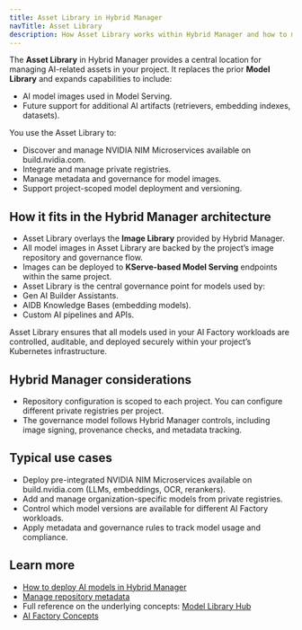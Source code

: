 ```yaml
---
title: Asset Library in Hybrid Manager
navTitle: Asset Library
description: How Asset Library works within Hybrid Manager and how to manage model images and AI assets.
---
```


The **Asset Library** in Hybrid Manager provides a central location for managing AI-related assets in your project. It replaces the prior **Model Library** and expands capabilities to include:

-   AI model images used in Model Serving.
-   Future support for additional AI artifacts (retrievers, embedding indexes, datasets).

You use the Asset Library to:

-   Discover and manage NVIDIA NIM Microservices available on build.nvidia.com.
-   Integrate and manage private registries.
-   Manage metadata and governance for model images.
-   Support project-scoped model deployment and versioning.

## How it fits in the Hybrid Manager architecture

-   Asset Library overlays the **Image Library** provided by Hybrid Manager.
-   All model images in Asset Library are backed by the project’s image repository and governance flow.
-   Images can be deployed to **KServe-based Model Serving** endpoints within the same project.
-   Asset Library is the central governance point for models used by:
-   Gen AI Builder Assistants.
-   AIDB Knowledge Bases (embedding models).
-   Custom AI pipelines and APIs.

Asset Library ensures that all models used in your AI Factory workloads are controlled, auditable, and deployed securely within your project’s Kubernetes infrastructure.

## Hybrid Manager considerations

-   Repository configuration is scoped to each project. You can configure different private registries per project.
-   The governance model follows Hybrid Manager controls, including image signing, provenance checks, and metadata tracking.

## Typical use cases

-   Deploy pre-integrated NVIDIA NIM Microservices available on build.nvidia.com (LLMs, embeddings, OCR, rerankers).
-   Add and manage organization-specific models from private registries.
-   Control which model versions are available for different AI Factory workloads.
-   Apply metadata and governance rules to track model usage and compliance.

## Learn more

-   [How to deploy AI models in Hybrid Manager](/edb-postgres-ai/ai-factory/learn/how-to/model-library/how-to-deploy-ai-models)
-   [Manage repository metadata](/edb-postgres-ai/ai-factory/learn/how-to/model-library/manage-repository-metadata)
-   Full reference on the underlying concepts: [Model Library Hub](/edb-postgres-ai/ai-factory/model/library)
-   [AI Factory Concepts](/edb-postgres-ai/ai-factory/learn/explained/ai-factory-concepts/)

